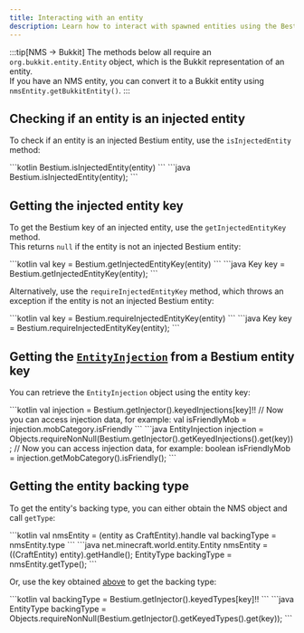```yaml
---
title: Interacting with an entity
description: Learn how to interact with spawned entities using the Bestium API.
---
```



:::tip[NMS → Bukkit]
The methods below all require an `org.bukkit.entity.Entity` object, which is the Bukkit representation of an entity.  
If you have an NMS entity, you can convert it to a Bukkit entity using `nmsEntity.getBukkitEntity()`.
:::

## Checking if an entity is an injected entity

To check if an entity is an injected Bestium entity, use the `isInjectedEntity` method:

<Tabs syncKey="lang">
    <TabItem label="Kotlin">
        ```kotlin
        Bestium.isInjectedEntity(entity)
        ```
    </TabItem>
    <TabItem label="Java">
        ```java
        Bestium.isInjectedEntity(entity);
        ```
    </TabItem>
</Tabs>

## Getting the injected entity key

To get the Bestium key of an injected entity, use the `getInjectedEntityKey` method.  
This returns `null` if the entity is not an injected Bestium entity:

<Tabs syncKey="lang">
    <TabItem label="Kotlin">
        ```kotlin
        val key = Bestium.getInjectedEntityKey(entity)
        ```
    </TabItem>
    <TabItem label="Java">
        ```java
        Key key = Bestium.getInjectedEntityKey(entity);
        ```
    </TabItem>
</Tabs>

Alternatively, use the `requireInjectedEntityKey` method, which throws an exception if the entity is not an injected Bestium entity:

<Tabs syncKey="lang">
    <TabItem label="Kotlin">
        ```kotlin
        val key = Bestium.requireInjectedEntityKey(entity)
        ```
    </TabItem>
    <TabItem label="Java">
        ```java
        Key key = Bestium.requireInjectedEntityKey(entity);
        ```
    </TabItem>
</Tabs>

## Getting the [`EntityInjection`](jd::cz.jeme.bestium.api.inject.EntityInjection) from a Bestium entity key

You can retrieve the `EntityInjection` object using the entity key:

<Tabs syncKey="lang">
    <TabItem label="Kotlin">
        ```kotlin
        val injection = Bestium.getInjector().keyedInjections[key]!!
        // Now you can access injection data, for example:
        val isFriendlyMob = injection.mobCategory.isFriendly
        ```
    </TabItem>
    <TabItem label="Java">
        ```java
        EntityInjection injection = Objects.requireNonNull(Bestium.getInjector().getKeyedInjections().get(key));
        // Now you can access injection data, for example:
        boolean isFriendlyMob = injection.getMobCategory().isFriendly();
        ```
    </TabItem>
</Tabs>

## Getting the entity backing type

To get the entity's backing type, you can either obtain the NMS object and call `getType`:

<Tabs syncKey="lang">
    <TabItem label="Kotlin">
        ```kotlin
        val nmsEntity = (entity as CraftEntity).handle
        val backingType = nmsEntity.type
        ```
    </TabItem>
    <TabItem label="Java">
        ```java
        net.minecraft.world.entity.Entity nmsEntity = ((CraftEntity) entity).getHandle();
        EntityType<?> backingType = nmsEntity.getType();
        ```
    </TabItem>
</Tabs>

Or, use the key obtained [above](#getting-the-injected-entity-key) to get the backing type:

<Tabs syncKey="lang">
    <TabItem label="Kotlin">
        ```kotlin
        val backingType = Bestium.getInjector().keyedTypes[key]!!
        ```
    </TabItem>
    <TabItem label="Java">
        ```java
        EntityType<?> backingType = Objects.requireNonNull(Bestium.getInjector().getKeyedTypes().get(key));
        ```
    </TabItem>
</Tabs>